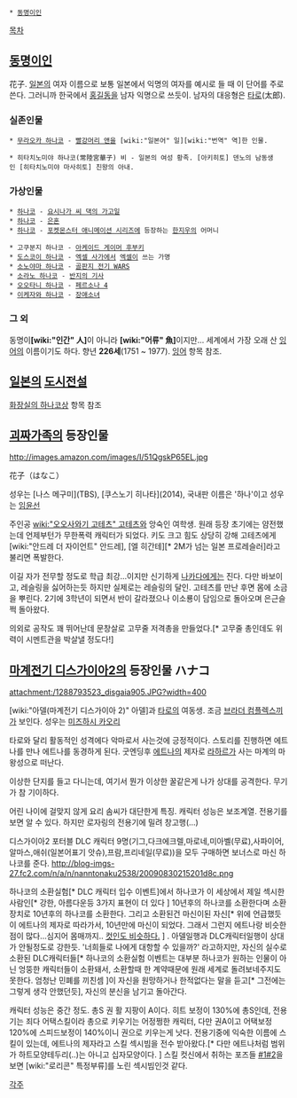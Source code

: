  * [[동명이인]]

[[목차]]
== [[동명이인]] ==
花子. [[일본]]의 여자 이름으로 보통 일본에서 익명의 여자를 예시로 들 때 이 단어를 주로 쓴다. 그러니까 한국에서 [[홍길동]]을 남자 익명으로 쓰듯이. 남자의 대응형은 [[타로]](太郎).

=== 실존인물 ===
 * [[하나코와 앤|무라오카 하나코]] - [[빨강머리 앤]]을 [wiki:"일본어" 일][wiki:"번역" 역]한 인물.

 * 히타치노미야 하나코(常陸宮華子) 비 - 일본의 여성 황족. [아키히토] 덴노의 남동생인 [히타치노미야 마사히토] 친왕의 아내.
=== 가상인물 ===
 * [[하나코(요시나가 씨 댁의 가고일)|하나코]] - [[요시나가 씨 댁의 가고일]]
 * [[하나코(은혼)|하나코]] - [[은혼]]
 * [[지우 어머니|하나코]] - [[포켓몬스터 애니메이션 시리즈]]에 등장하는 [[한지우]]의 어머니

 * 고쿠분지 하나코 - [[아케이드 게이머 후부키]]
 * [[도스코이 하나코]] - [[엑셀 사가]]에서 [[엑셀]]이 쓰는 가명
 * [[소노야마 하나코]] - [[골판지 전기 WARS]]
 * [[소라노 하나코]] - [[반지의 기사]]
 * [[오오타니 하나코]] - [[페르소나 4]]
 * [[이케자와 하나코]] - [[장애소녀]]

=== 그 외 ===
동명이'''[wiki:"인간" 人]'''이 아니라 '''[wiki:"어류" 魚]'''이지만... 세계에서 가장 오래 산 [[잉어]]의 이름이기도 하다. 향년 '''226세'''(1751 ~ 1977). [[잉어]] 항목 참조. 

== [[일본]]의 [[도시전설]] ==
[[화장실의 하나코상]] 항목 참조

== [[괴짜가족]]의 등장인물 ==
http://images.amazon.com/images/I/51QgskP65EL.jpg

花子（はなこ）

성우는 [나스 메구미](TBS), [쿠스노기 히나타](2014), 국내판 이름은 '하나'이고 성우는 [[임윤선]]

주인공 [[wiki:"오오사와기 고테츠" 고테츠]]와 앙숙인 여학생. 원래 등장 초기에는 얌전했는데 언제부턴가 무한폭력 캐릭터가 되었다. 키도 크고 힘도 상당히 강해 고테츠에게 [wiki:"안드레 더 자이언트" 안드레], [엘 히간테][* 2M가 넘는 일본 프로레슬러]라고 불리면 폭발한다. 

이길 자가 전무할 정도로 학급 최강…이지만 신기하게 [[나카다]]에게는 진다. 다만 바보이고, 레슬링을 싫어하는듯 하지만 실제로는 레슬링의 달인. 고테츠를 만난 후면 몸에 소금을 뿌린다. 2기에 3학년이 되면서 반이 갈라졌으나 이소룡이 담임으로 돌아오며 은근슬쩍 돌아왔다.

의외로 공작도 꽤 뛰어난데 문창살로 고무줄 저격총을 만들었다.[* 고무줄 총인데도 위력이 시멘트관을 박살낼 정도다!]

== [[마계전기 디스가이아2]]의 등장인물 ハナコ ==
attachment:/1288793523_disgaia905.JPG?width=400

[wiki:"아델(마계전기 디스가이아 2)" 아델]과 [[타로]]의 여동생. 조금 [[브라더 컴플렉스]]끼가 보인다. 성우는 [[미즈하시 카오리]]

타로와 달리 활동적인 성격에다 악마로서 사는것에 긍정적이다. 스토리를 진행하면 에트나를 만나 에트나를 동경하게 된다. 굿엔딩후 [[에트나]]의 제자로 [[라하르]]가 사는 마계의 마왕성으로 떠난다.

이상한 단지를 들고 다니는데, 여기서 뭔가 이상한 꿀같은게 나가 상대를 공격한다. 무기가 참 기이하다.

어린 나이에 걸맞지 않게 요리 솜씨가 대단한게 특징. 캐릭터 성능은 보조계열. 전용기를 보면 알 수 있다. 하지만 로자링의 전용기에 밀려 창고행(...)

디스가이아2 포터블 DLC 캐릭터 9명(기그,다크에크렐,마로네,미아벨(무료),사파이어,알마스,애쉬(일본어표기 앗슈),프람,프리네일(무료))을 모두 구매하면 보너스로 마신 하나코를 준다. 
http://blog-imgs-27.fc2.com/n/a/n/nanntonaku2538/20090830215201d8c.png

하나코의 소환실험[* DLC 캐릭터 입수 이벤트]에서 하나코가 이 세상에서 제일 섹시한 사람인[* 강한, 아름다운등 3가지 표현이 더 있다 ] 10년후의 하나코를 소환한다며 소환장치로 10년후의 하나코를 소환한다. 그리고 소환된건 마신이된 자신[* 위에 언급했듯이 에트나의 제자로 따라가서, 10년만에 마신이 되었다. 그래서 그런지 에트나랑 비슷한점이 많다...심지어 몸매까지.. [http://ameblo.jp/yozu/image-10350820915-10261583998.html 컷인도 비슷하다.] ] . 아델일행과 DLC캐릭터일행이 상대가 안될정도로 강한듯. '너희들로 나에게 대항할 수 있을까?' 라고하지만, 자신의 실수로 소환된 DLC캐릭터들[* 하나코의 소환실험 이벤트는 대부분 하나코가 원하는 인물이 아닌 엉뚱한 캐릭터들이 소환돼서, 소환할때 한 계약때문에 원래 세계로 돌려보네주지도 못한다. 엄청난 민폐를 끼친셈 ]이 자신을 원망하거나 한적없다는 말을 듣고[* 그전에는 그렇게 생각 안했던듯], 자신의 분신을 남기고 돌아간다.

캐릭터 성능은 중간 정도. 총S 권 활 지팡이 A이다. 히트 보정이 130%에 총S인데, 전용기는 죄다 어택스킬이라 총으로 키우기는 어정쩡한 캐릭터, 다만 권A이고 어택보정 120%에 스피드보정이 140%이니 권으로 키우는게 낫다. 
전용기중에 익숙한 이름에 스킬이 있는데, 에트나의 제자라고 스킬 섹시빔을 전수 받아왔다.[* 다만 에트나처럼 범위가 하트모양테두리(..)는 아니고 십자모양이다. ] 스킬 컷신에서 취하는 포즈들 [http://ameblo.jp/yozu/image-10350820915-10261584234.html #1][http://ameblo.jp/yozu/image-10350820915-10261584233.html #2]을 보면 [wiki:"로리콘" 특정부류]를 노린 섹시빔인것 같다.

[[각주]]
